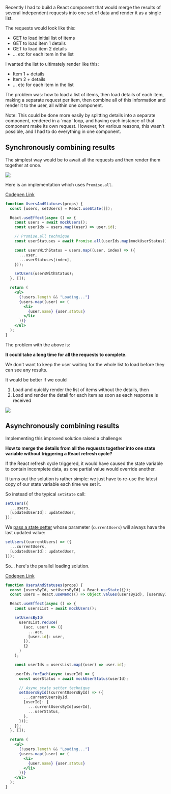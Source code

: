 
Recently I had to build a React component that would merge the results of several independent requests into one set of data and render it as a single list.

The requests would look like this:

- GET to load initial list of items
- GET to load item 1 details
- GET to load item 2 details
- ... etc for each item in the list

I wanted the list to ultimately render like this:

- Item 1 + details
- Item 2 + details
- ... etc for each item in the list

The problem was: how to load a list of items, then load details of each item, making a separate request per item, then combine all of this information and render it to the user, all within one component.

<MdxAside>
  Note: This could be done more easily by splitting details into a separate component, rendered in a `map` loop, and having each instance of that component make its own request. However, for various reasons, this wasn't possible, and I had to do everything in one component.
</MdxAside>

## Synchronously combining results

The simplest way would be to await all the requests and then render them together at once.

[![](https://dev-to-uploads.s3.amazonaws.com/uploads/articles/vfxqexp62yw29w5co3bf.png)](https://mermaid.live/edit#eyJjb2RlIjoiZ3JhcGggVERcbiAgICBBW1N0YXJ0XVxuICAgICAgICBBIC0tPiBCKEZldGNoIGl0ZW1zIGxpc3QpXG4gICAgICAgIEIgLS0-IEMoRmV0Y2ggaXRlbSBuIGRldGFpbHMpXG4gICAgQyAtLT4gRHtOZXh0IGl0ZW0_fVxuICAgIEQgLS0-fFllc3wgQ1xuICAgIEQgLS0-fE5vfCBFKENvbWJpbmUgaXRlbXMgbGlzdCB3aXRoIGRldGFpbHMpXG4gICAgICAgIEUgLS0-IEYoUmVuZGVyIGl0ZW1zIGxpc3Qgd2l0aCBkZXRhaWxzKVxuICAgICAgICBGIC0tPiBHW0RvbmVdXG4gICIsIm1lcm1haWQiOiJ7XG4gIFwidGhlbWVcIjogXCJkZWZhdWx0XCJcbn0iLCJ1cGRhdGVFZGl0b3IiOmZhbHNlLCJhdXRvU3luYyI6dHJ1ZSwidXBkYXRlRGlhZ3JhbSI6ZmFsc2V9)

Here is an implementation which uses `Promise.all`.

[Codepen Link](https://codepen.io/jonathanconway/pen/dyRQGam)

```jsx
function UsersAndStatuses(props) {
  const [users, setUsers] = React.useState([]);

  React.useEffect(async () => {
    const users = await mockUsers();
    const userIds = users.map((user) => user.id);

    // Promise.all technique
    const userStatuses = await Promise.all(userIds.map(mockUserStatus));

    const usersWithStatus = users.map((user, index) => ({
      ...user,
      ...userStatuses[index],
    }));

    setUsers(usersWithStatus);
  }, []);

  return (
    <ul>
      {!users.length && "Loading..."}
      {users.map((user) => (
        <li>
          {user.name} {user.status}
        </li>
      ))}
    </ul>
  );
}
```

The problem with the above is:

**It could take a long time for all the requests to complete.**

We don't want to keep the user waiting for the whole list to load before they can see any results.

It would be better if we could

1. Load and quickly render the list of items without the details, then
2. Load and render the detail for each item as soon as each response is received

[![](https://dev-to-uploads.s3.amazonaws.com/uploads/articles/ohogu4cawjiyhhd7hu4i.png)](https://mermaid.live/edit/#eyJjb2RlIjoiZ3JhcGggVERcbiAgICBBW1N0YXJ0XVxuICAgICAgICBBIC0tPiBCKEZldGNoIGl0ZW1zIGxpc3QpXG4gICAgICAgIEIgLS0-IEMoUmVuZGVyIGl0ZW1zIGxpc3QpXG4gICAgICAgIEMgLS0-IEQoRmV0Y2ggaXRlbSBuIGRldGFpbHMpXG4gICAgICAgIEQgLS0-IEUoUmVuZGVyIGl0ZW0gbiBkZXRhaWxzKVxuICAgIEUgLS0-IEZ7TmV4dCBpdGVtP31cbiAgICBGIC0tPnxZZXN8IERcbiAgICBGIC0tPnxOb3wgR1tGaW5pc2hdXG4gICIsIm1lcm1haWQiOiJ7XG4gIFwidGhlbWVcIjogXCJkYXJrXCJcbn0iLCJ1cGRhdGVFZGl0b3IiOmZhbHNlLCJhdXRvU3luYyI6dHJ1ZSwidXBkYXRlRGlhZ3JhbSI6dHJ1ZX0)

## Asynchronously combining results

Implementing this improved solution raised a challenge:

**How to merge the details from all the requests together into one state variable without triggering a React refresh cycle?**

If the React refresh cycle triggered, it would have caused the state variable to contain incomplete data, as one partial value would override another.

It turns out the solution is rather simple: we just have to re-use the latest copy of our state variable each time we set it.

So instead of the typical `setState` call:

```js
setUsers({
  ...users,
  [updatedUserId]: updatedUser,
});
```

We [pass a state setter](https://twitter.com/dan_abramov/status/816394376817635329) whose parameter (`currentUsers`) will always have the last updated value:

```js
setUsers((currentUsers) => ({
  ...currentUsers,
  [updatedUserId]: updatedUser,
}));
```

So... here's the parallel loading solution.

[Codepen Link](https://codepen.io/jonathanconway/pen/dyRQMQL)

```jsx
function UsersAndStatuses(props) {
  const [usersById, setUsersById] = React.useState({});
  const users = React.useMemo(() => Object.values(usersById), [usersById]);

  React.useEffect(async () => {
    const usersList = await mockUsers();

    setUsersById(
      usersList.reduce(
        (acc, user) => ({
          ...acc,
          [user.id]: user,
        }),
        {}
      )
    );

    const userIds = usersList.map((user) => user.id);

    userIds.forEach(async (userId) => {
      const userStatus = await mockUserStatus(userId);

      // Async state setter technique
      setUsersById((currentUsersById) => ({
        ...currentUsersById,
        [userId]: {
          ...currentUsersById[userId],
          ...userStatus,
        },
      }));
    });
  }, []);

  return (
    <ul>
      {!users.length && "Loading..."}
      {users.map((user) => (
        <li>
          {user.name} {user.status}
        </li>
      ))}
    </ul>
  );
}
```


